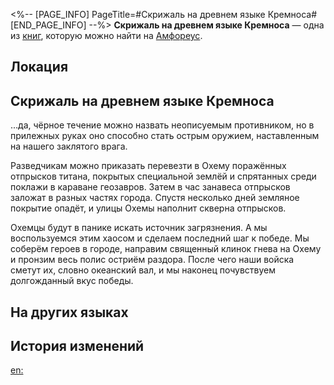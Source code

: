 <%-- [PAGE_INFO]
PageTitle=#Скрижаль на древнем языке Кремноса#
[END_PAGE_INFO] --%>
{{Дополнить}}
{{Книга Инфобокс
|id           = 444
|Название     = 
|Изображение  = Предмет Книга Амфореус 4.png
|Мир          = Амфореус
|Томов        = 1
|Автор        = <!--нужно добавить-->
|Описание     = Скрижаль с надписью на древнем языке каструма Кремноса, которую можно прочесть только в переводе Мидея. Здесь описаны планы по проникновению в Охему и последующей атаке, которые вынашивались в каструме Кремносе сотни лет тому назад.
|Том1         = {{tx}}
|Источник1    = {{tx|Отсутствует источник}}
|Персонажи    = 
|Фракции      = 
}}
'''Скрижаль на древнем языке Кремноса''' — одна из [[Книги|книг]], которую можно найти на [[Амфореус]].

==Локация==
{{Отметка карты|<!--название карты-->|<!--id отметки-->}}

==Скрижаль на древнем языке Кремноса==
...да, чёрное течение можно назвать неописуемым противником, но в прилежных руках оно способно стать острым оружием, наставленным на нашего заклятого врага.

Разведчикам можно приказать перевезти в Охему поражённых отпрысков титана, покрытых специальной землёй и спрятанных среди поклажи в караване геозавров. Затем в час занавеса отпрысков заложат в разных частях города. Спустя несколько дней земляное покрытие опадёт, и улицы Охемы наполнит скверна отпрысков.

Охемцы будут в панике искать источник загрязнения. А мы воспользуемся этим хаосом и сделаем последний шаг к победе. Мы соберём героев в городе, направим священный клинок гнева на Охему и пронзим весь полис остриём раздора. После чего наши войска сметут их, словно океанский вал, и мы наконец почувствуем долгожданный вкус победы.



==На других языках==
{{На других языках
|en   = Castrum Kremnos' Archaic Language Slate
|zhs  = 悬锋城的古语石板
|zht  = 懸鋒城的古語石板
|ja   = 古代クレムノス語の石板
|ko   = 크렘노스성의 고대어 석판
|es   = Placa con lenguaje arcaico de Castrum Kremnos
|fr   = Tablette en langue archaïque d'Acrokopis
|ru   = Скрижаль на древнем языке Кремноса
|th   = แผ่นหินโบราณของเมืองปราการ Kremnos
|vi   = Phiến Đá Cổ Ngữ Thành Kremnos
|de   = Tafel in der altertümlichen Sprache von Castrum Kremnos
|id   = Prasasti Bahasa Kuno Castrum Kremnos
|pt   = Tabuleta de Linguagem Arcaica de Castrum Kremos
}}

==История изменений==
{{История изменений|3.5}}

[[en:]]